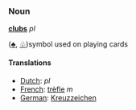 ===Noun===
'''[[club]]s''' ''pl''

([[♣]], [[♧]])symbol used on playing cards

====Translations====
*[[Dutch]]: [[]] ''pl''
*[[French]]: [[trèfle]] ''m''
*[[German]]: [[Kreuz]][[zeichen]]